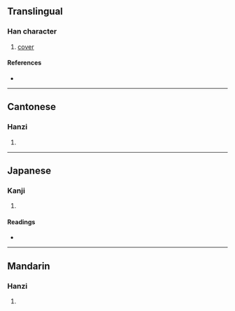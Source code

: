 {{character info/new}}
==Translingual==

===Han character===
{{Han char|rn=50|rad=巾|as=13|sn=16|four=70227|canj=SJLB|ids=⿱辟巾}}

# [[cover]]

====References====
* {{Han ref|kx=0337.060|dkj=09100|dj=0644.080|hdz=10756.140|uh=5E66|ud=24166|bh=E96D|bd=59757}}

----

==Cantonese==

===Hanzi===
{{yue-hanzi|jyut=[[mik6]]|y=mik6}}

# {{rfdef|yue|sort=巾13}}

----

==Japanese==

===Kanji===
{{ja-kanji|grade=|rs=巾13}}

# {{rfdef|ja|sort=巾13}}

====Readings====
* {{ja-readings|on=[[べき]] (beki), [[けき]] (keki), [[きゃく]] (kyaku)|kun=[[うるしぬりのぬの]] (urushinurinonuno)}}

----

==Mandarin==

===Hanzi===
{{cmn-hanzi|pin=[[mì]] ([[mi4]])|wg=mi<sup>4</sup>}}

# {{rfdef|cmn|sort=巾13}}